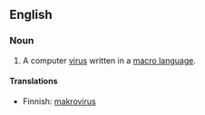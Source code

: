 ==English==

===Noun===
#A computer [[virus]] written in a [[macro language]].

====Translations====
*Finnish: [[makrovirus]]